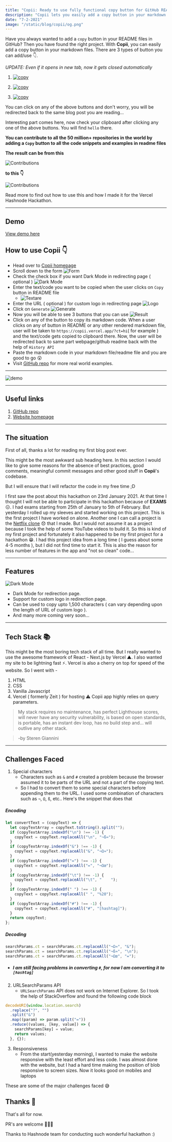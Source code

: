 ```yaml
---
title: "Copii: Ready to use fully functional copy button for GitHub README files"
description: "Copii lets you easily add a copy button in your markdown files that copies anything. I'll go through the process of building it"
date: "7-2-2021"
image: "/static/blog/copii/og.png"
---
```


Have you always wanted to add a `copy` button in your README files in GitHub?
Then you have found the right project. With **Copii**, you can easily add a copy button in your markdown files. There are 3 types of button you can add/use 👇.

_UPDATE: Even if it opens in new tab, now it gets closed automatically_

1.  [![copy](https://cdn.jsdelivr.net/gh/lalit2005/copii@master/assets/copy.svg)](https://copii.vercel.app/?ct=hello&tm=blk&lg=https://avatars.githubusercontent.com/u/69138026?s=60&v=4)

2.  [![copy](https://cdn.jsdelivr.net/gh/lalit2005/copii@master/assets/copy-above-code.svg)](https://copii.vercel.app/?ct=hello&tm=blk&lg=https://avatars.githubusercontent.com/u/69138026?s=60&v=4)

3.  [![copy](https://cdn.jsdelivr.net/gh/lalit2005/copii@master/assets/copy-below-code.svg)](https://copii.vercel.app/?ct=hello&tm=wt&lg=https://avatars.githubusercontent.com/u/69138026?s=60&v=4)

You can click on any of the above buttons and don't worry, you will be redirected back to the same blog post you are reading...

Interesting part comes here, now check your clipboard after clicking any one of the above buttons.
You will find `hello` there.

**You can contribute to all the 50 million+ repositories in the world by adding a `Copy` button to all the code snippets and examples in readme files**

**The result can be from this**

![Contributions](/static/blog/copii/contributions-1.png)

**to this 👇**

![Contributions](/static/blog/copii/contributions-2.png)

Read more to find out how to use this and how I made it for the Vercel Hashnode Hackathon.

---

## Demo

[View demo here](https://bit.ly/2YSQxj1)

## How to use Copii 👇

- Head over to [Copii homepage](https://copii.vercel.app/home)
- Scroll down to the form
  ![Form](/static/blog/copii/form.png)
- Check the check box if you want Dark Mode in redirecting page ( optional )
  ![Dark Mode](/static/blog/copii/dark-mode.png)
- Enter the text/code you want to be copied when the user clicks on `Copy` button in README file
  - ![Textare](/static/blog/copii/textarea.png)
- Enter the URL ( optional ) for custom logo in redirecting page
  ![Logo](/static/blog/copii/custom-logo.png)
- Click on `Generate`
  ![Generate](/static/blog/copii/generate.png)
- Now you will be able to see 3 buttons that you can use
  ![Result](/static/blog/copii/result.png)
- Click on any of the button to copy its markdown code. When a user clicks on any of button in README or any other rendered markdown file, user will be taken to `https://copii.vercel.app/?ct=hi`( for example ) and the text/code gets copied to clipboard there. Now, the user will be redirected back to same part webpage/github readme back with the help of `History API`
- Paste the markdown code in your markdown file/readme file and you are good to go 😲
- Visit [GitHub repo](https://github.com/Lalit2005/copii#default-copy-button) for more real world examples.

---

![demo](https://bit.ly/copii-gif)

---

## Useful links

1. [GitHub repo](https://github.com/lalit2005/copii)
2. [Website homepage](https://copii.vercel.app/home)

---

## The situation

First of all, thanks a lot for reading my first blog post ever.

This might be the most awkward sub heading here. In this section I would like to give some reasons for the absence of best practices, good comments, meaningful commit messages and other good stuff in **Copii**'s codebase.

But I will ensure that I will refactor the code in my free time ;D

I first saw the post about this hackathon on 23rd January 2021. At that time I thought I will not be able to participate in this hackathon because of **EXAMS** 😖. I had exams starting from 25th of January to 5th of February. But yesterday I rolled up my sleeves and started working on this project. This is the first project I have worked on alone. Another one I can call a project is the [Netflix clone](https://github.com/lalit2005/netflix-clone) 😞 that I made. But I would not assume it as a project because I took the help of some YouTube videos to build it. So this is kind of my first project and fortunately it also happened to be my first project for a hackathon 😁. I had this project idea from a long time ( I guess about some 4-5 months ), but I did not find time to start it. This is also the reason for less number of features in the app and "not so clean" code...

---

## Features

![Dark Mode](/static/blog/copii/dark-mode.png)

- Dark Mode for redirection page.
- Support for custom logo in redirection page.
- Can be used to copy upto 1,500 characters ( can vary depending upon the length of URL of custom logo ).
- And many more coming very soon...

---

## Tech Stack 📚

This might be the most boring tech stack of all time. But I really wanted to use the awesome framework of React - Next.js by Vercel ▲. I also wanted my site to be lightning fast ⚡️. Vercel is also a cherry on top for speed of the website. So I went with -

1. HTML
2. CSS
3. Vanilla Javascript
4. Vercel ( formerly Zeit ) for hosting
   ⚠️ Copii app highly relies on query parameters.

> My stack requires no maintenance, has perfect Lighthouse scores, will never have any security vulnerability, is based on open standards, is portable, has an instant dev loop, has no build step and… will outlive any other stack.

> -by Steren Giannini

---

## Challenges Faced

1. Special characters
   - Characters such as `&` and `#` created a problem because the browser assumed it to be parts of
     the URL and not a part of the copying text.
   - So I had to convert them to some special characters before appending them to the URL.
     I used some combination of characters such as `¬`, `Ω`, `ß`, etc..
     Here's the snippet that does that

##### Encoding

```js
let convertText = (copyText) => {
  let copyTextArray = copyText.toString().split("");
  if (copyTextArray.indexOf("\n") !== -1) {
    copyText = copyText.replaceAll("\n", "¬ß≈");
  }
  if (copyTextArray.indexOf("&") !== -1) {
    copyText = copyText.replaceAll("&", "¬Ω≈");
  }
  if (copyTextArray.indexOf("=") !== -1) {
    copyText = copyText.replaceAll("=", "¬Ωœ");
  }
  if (copyTextArray.indexOf("\t") !== -1) {
    copyText = copyText.replaceAll("\t", "    ");
  }
  if (copyTextArray.indexOf(" ") !== -1) {
    copyText = copyText.replaceAll(" ", "%20");
  }
  if (copyTextArray.indexOf("#") !== -1) {
    copyText = copyText.replaceAll("#", "[hashtag]");
  }
  return copyText;
};
```

##### Decoding

```js
searchParams.ct = searchParams.ct.replaceAll("¬Ω≈", "&");
searchParams.ct = searchParams.ct.replaceAll("¬ß≈", "\n");
searchParams.ct = searchParams.ct.replaceAll("¬Ωœ", "=");
```

- ##### I am still facing problems in converting `#`, for now I am converting it to `[hashtag]`

2. URLSearchParams API
   - `URLSearchParams` API does not work on Internet Explorer. So I took the help of StackOverflow
     and found the following code block

```js
decodeURI(window.location.search)
  .replace("?", "")
  .split("&")
  .map((param) => param.split("="))
  .reduce((values, [key, value]) => {
    searchParams[key] = value;
    return values;
  }, {});
```

3.  Responsiveness
    - From the start(yesterday morning), I wanted to make the website responsive with the least effort
      and less code. I was almost done with the website, but I had a hard time making the position of blob
      responsive to screen sizes. Now it looks good on mobiles and laptops

These are some of the major challenges faced 😅

## Thanks 🙏

That's all for now.

PR's are welcome 👨🏻‍💻

Thanks to Hashnode team for conducting such wonderful hackathon :)
